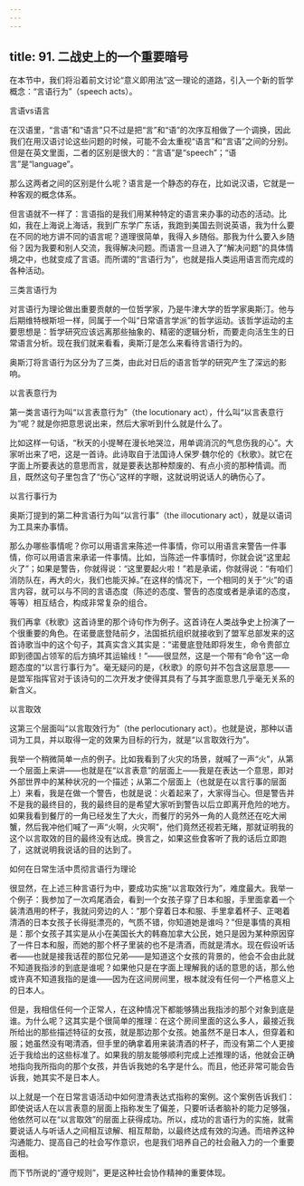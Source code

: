 ```yaml
---
---
---
```

title: 91. 二战史上的一个重要暗号
---




在本节中，我们将沿着前文讨论“意义即用法”这一理论的道路，引入一个新的哲学概念：“言语行为”（speech acts）。





言语vs语言


在汉语里，“言语”和“语言”只不过是把“言”和“语”的次序互相做了一个调换，因此我们在用汉语讨论这些问题的时候，可能不会太重视“语言”和“言语”之间的分别。但是在英文里面，二者的区别是很大的：“言语”是“speech”；“语言”是“language”。

那么这两者之间的区别是什么呢？语言是一个静态的存在，比如说汉语，它就是一种客观的概念体系。

但言语就不一样了：言语指的是我们用某种特定的语言来办事的动态的活动。比如，我在上海说上海话，我到广东学广东话，我跑到美国去则说英语，我为什么要在不同的地方讲不同的语言呢？道理很简单，我得入乡随俗。那我为什么要入乡随俗？因为我要和别人交流，我得解决问题。而语言一旦进入了“解决问题”的具体情境之中，也就变成了言语。而所谓的“言语行为”，也就是指人类运用语言而完成的各种活动。





三类言语行为


对言语行为理论做出重要贡献的一位哲学家，乃是牛津大学的哲学家奥斯汀。他与后期维特根斯坦一样，同属于一个叫“日常语言学派”的哲学运动。该哲学运动的主要思想是：哲学研究应该远离那些抽象的、精密的逻辑分析，而要走向活生生的日常语言分析。现在我们就来看看，奥斯汀是怎么来看待言语行为的。

奥斯汀将言语行为区分为了三类，由此对日后的语言哲学的研究产生了深远的影响。


以言表意行为

第一类言语行为叫“以言表意行为”（the locutionary act），什么叫“以言表意行为”呢？就是你把意思说出来，然后大家听到什么就是什么了。

比如这样一句话，“秋天的小提琴在漫长地哭泣，用单调消沉的气息伤我的心”。大家听出来了吧，这是一首诗。此诗取自于法国诗人保罗·魏尔伦的《秋歌》。就它在字面上所要表达的意思而言，就是要表达那种颓废的、有点小资的那种情调。而且，既然这句子里包含了“伤心”这样的字眼，这就说明说话人的确伤心了。


以言行事行为

奥斯汀提到的第二种言语行为叫“以言行事”（the illocutionary act），就是以语词为工具来办事情。

那么办哪些事情呢？你可以用语言来陈述一件事情，你可以用语言来警告一件事情，你可以用语言来承诺一件事情。比如，当陈述一件事情时，你就会说“这里起火了”；如果是警告，你就得说：“这里要起火啦！”若是承诺，你就得说：“有咱们消防队在，再大的火，我们也能灭掉。”在这样的情况下，一个相同的关于“火”的语言内容，就可以与不同的言语态度（陈述的态度、警告的态度或者是承诺的态度，等等）相互结合，构成非常复杂的组合。

我们再拿《秋歌》这首诗里的那个诗句作为例子。这首诗在人类战争史上扮演了一个很重要的角色。在诺曼底登陆前夕，法国抵抗组织就接收到了盟军总部发来的这首诗歌当中的这个句子，其真实含义其实是：“诺曼底登陆即将发生，命令贵部立即到德国占领军的后方搞坏其运输线！”——很显然，这是一个带有“命令”这一命题态度的“以言行事行为”。毫无疑问的是，《秋歌》的原句并不包含这层意思——是盟军指挥官对于该诗句的二次开发才使得其具有了与其字面意思几乎毫无关系的新含义。


以言取效

这第三个层面叫“以言取效行为”（the perlocutionary act）。也就是说，那种以语词为工具，并以取得一定的效果为目标的行为，就是“以言取效行为”。

我举一个稍微简单一点的例子。比如我看到了火灾的场景，就喊了一声“火”，从第一个层面上来讲——也就是在“以言表意”的层面上——我是在表达一个意思，即对外部世界中的某种状况的一个描述；从第二个层面上（也就是在以言行事的层面上）来看，我是在做一个警告，也就是说：火着起来了，大家得当心。但是警告并不是我的最终目的，我的最终目的是希望大家听到警告以后立即离开危险的地方。如果我看到餐厅的一角已经发生了大火，而餐厅的另外一角的人竟然还在吃大闸蟹，然后我冲他们喊了一声“火啊，火灾啊”，他们竟然还视若无睹，那就证明我的这个以言取效的目的最终没有达成。换言之，如果这些食客听了我的话后立即跑了，这就说明我说话的目的达到了。





如何在日常生活中贯彻言语行为理论


很显然，在上述三种言语行为中，要成功实施“以言取效行为”，难度最大。我举一个例子：我参加了一次鸡尾酒会，看到一个女孩子穿了日本和服，手里面拿着一个装清酒用的杯子，我就问旁边的人：“那个穿着日本和服、手里拿着杯子、正喝着清酒的日本女孩子长得挺漂亮的，气质不错，你知道她是谁吗？”但是事情的真相是：那个女孩子其实是从小在美国长大的韩裔加拿大公民，她只是因为某种原因穿了一件日本和服，而她的那个杯子里装的也不是清酒，而就是清水。现在假设听话者——也就是接我话茬的那位兄弟——是知道这个女孩的背景的，他会不会由此就不知道我指涉的到底是谁呢？如果他只是在字面上理解我的话的意思的话，那么他或许真不知道我指的是谁——因为在这间房间里，根本就没有任何一个严格意义上的日本人。

但是，我相信任何一个正常人，在这种情况下都能够猜出我指涉的那个对象到底是谁。为什么呢？这其实是个很简单的推理：在这个房间里面的这么多人，最接近我所给出的那些描述特征的女孩，就是那边那个女孩。她虽然不是日本人，但穿着和服；她虽然没有喝清酒，但手里的确拿着用来装清酒的杯子，而没有第二个人更接近于我给出的这些标准了。如果我的朋友能够顺利完成上述推理的话，他就会正确地指向我所指向的那个女孩，并告诉我她的名字是什么。而且，他还非常可能会告诉我，她其实不是日本人。

以上就是一个在日常言语活动中如何澄清表达式指称的案例。这个案例告诉我们：即使说话人在以言表意的层面上指称发生了偏差，只要听话者脑补的能力足够强，他依然可以在“以言取效”的层面上获得成功。所以，成功的言语行为的实施，就需要说话人与听话人之间相互谅解、相互帮助，以最终达成有效的沟通。而培养这种沟通能力、提高自己的社会写作意识，也是我们培养自己的社会融入力的一个重要面相。

而下节所说的“遵守规则”，更是这种社会协作精神的重要体现。